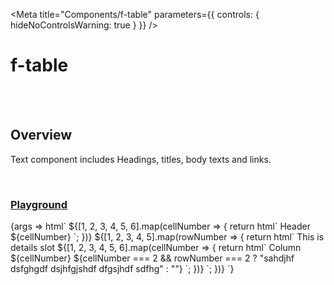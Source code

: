 
<Meta
	title="Components/f-table"
	parameters={{
		controls: { hideNoControlsWarning: true }
	}}
/>

# f-table

<br />
<br />

## Overview

<f-divider></f-divider>

Text component includes Headings, titles, body texts and links.

<br />

### [Playground](/story/components-f-table--playground)

<Canvas>
	<Story
		name="Playground"
		argTypes={{
			variant: {
				control: "select",
				options: ["stripped", "outlined", "underlined", "bordered"]
			},
			size: {
				control: "select",
				options: ["medium", "small"]
			},
			selectable: {
				control: "select",
				options: ["single", "multiple", "none"]
			}
		}}
		args={{
			variant: "stripped",
			size: "medium",
			selectable: "none"
		}}
	>
		{args => html`
			<f-table .selectable=${args.selectable} .variant=${args.variant} .size=${args.size}>
				<f-trow>
					${[1, 2, 3, 4, 5, 6].map(cellNumber => {
						return html`<f-tcell> Header ${cellNumber} </f-tcell>`;
					})}
				</f-trow>
				${[1, 2, 3, 4, 5].map(rowNumber => {
					return html`<f-trow>
						<f-div padding="large" slot="details">
							<f-text variant="heading" size="x-large">This is details slot</f-text>
						</f-div>
						${[1, 2, 3, 4, 5, 6].map(cellNumber => {
							return html`<f-tcell>
								<f-text>
									Column ${cellNumber} ${cellNumber === 2 && rowNumber === 2
										? "sahdjhf dsfghgdf dsjhfgjshdf dfgsjhdf sdfhg"
										: ""}
								</f-text>
							</f-tcell>`;
						})}
					</f-trow>`;
				})}
			</f-table>
		`}
	</Story>
</Canvas>
